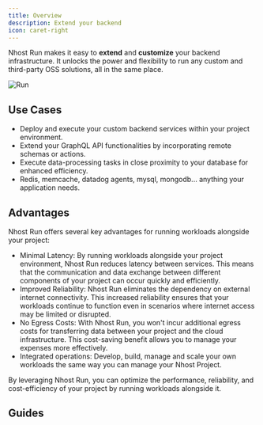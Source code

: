 ```yaml
---
title: Overview
description: Extend your backend
icon: caret-right
---
```


Nhost Run makes it easy to **extend** and **customize** your backend infrastructure. It unlocks the power and flexibility to run any custom and third-party OSS solutions, all in the same place.

![Run](/images/product/run/overview.png)

## Use Cases

- Deploy and execute your custom backend services within your project environment.
- Extend your GraphQL API functionalities by incorporating remote schemas or actions.
- Execute data-processing tasks in close proximity to your database for enhanced efficiency.
- Redis, memcache, datadog agents, mysql, mongodb... anything your application needs.

## Advantages

Nhost Run offers several key advantages for running workloads alongside your project:

- Minimal Latency: By running workloads alongside your project environment, Nhost Run reduces latency between services. This means that the communication and data exchange between different components of your project can occur quickly and efficiently.
- Improved Reliability: Nhost Run eliminates the dependency on external internet connectivity. This increased reliability ensures that your workloads continue to function even in scenarios where internet access may be limited or disrupted.
- No Egress Costs: With Nhost Run, you won't incur additional egress costs for transferring data between your project and the cloud infrastructure. This cost-saving benefit allows you to manage your expenses more effectively.
- Integrated operations: Develop, build, manage and scale your own workloads the same way you can manage your Nhost Project.

By leveraging Nhost Run, you can optimize the performance, reliability, and cost-efficiency of your project by running workloads alongside it.

## Guides

<CardGroup cols={4}>
  <Card title="Getting Started" icon="play" href="../guides/run/getting-started">
  </Card>
  <Card title="Configuration" icon="gear" href="../guides/run/configuration">
  </Card>
  <Card title="Networking" icon="network-wired" href="../guides/run/networking">
  </Card>
  <Card title="Healthchecks" icon="heart-pulse" href="../guides/run/health-checks">
  </Card>
  <Card title="Resources" icon="gauge-max" href="../guides/run/resources">
  </Card>
  <Card title="Registry" icon="box-archive" href="../guides/run/registry">
  </Card>
  <Card title="Local development" icon="code" href="../guides/run/local-development">
  </Card>
  <Card title="Configuration Overlays" icon="circles-overlap" href="../guides/run/configuration-overlays">
  </Card>
  <Card title="CLI & CI Deployments" icon="rocket-launch" href="../guides/run/cli-deployments">
  </Card>
</CardGroup>
